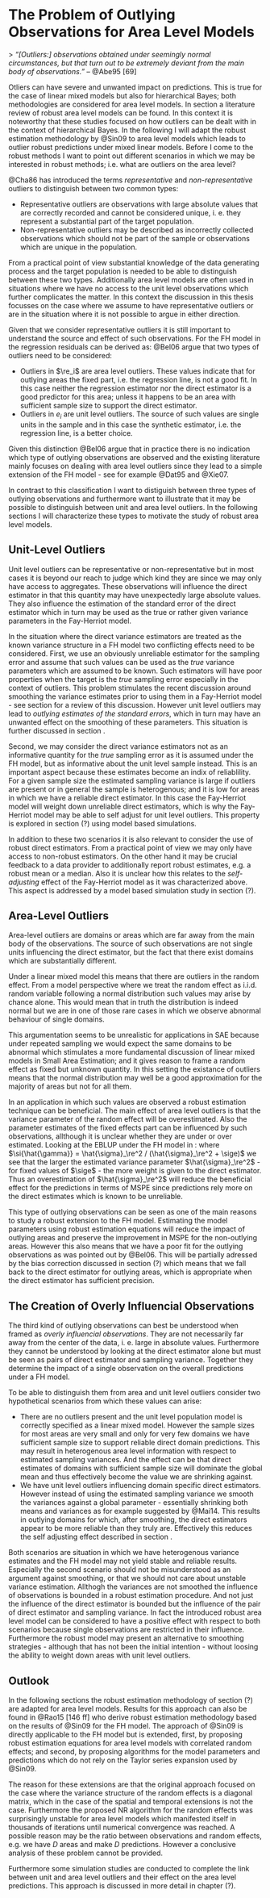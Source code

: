 # The Problem of Outlying Observations for Area Level Models
\label{sec:rfh_framework}
> *"[Outliers:] observations obtained under seemingly normal circumstances, but
that turn out to be extremely deviant from the main body of observations."* --
@Abe95[69]

Otliers can have severe and unwanted impact on predictions. This is true for the
case of linear mixed models but also for hierarchical Bayes; both methodologies 
are considered for area level models. In section \ref{sec:robustdiscussion} a 
literature review of robust area level models can be found. In this context it 
is noteworthy that these studies focused on how outliers can be dealt with in
the context of hierarchical Bayes. In the following I will adapt the robust 
estimation methodology by @Sin09 to area level models which leads to outlier 
robust predictions under mixed linear models. Before I come to the robust 
methods I want to point out different scenarios in which we may be interested in
robust methods; i.e. what are outliers on the area level?

@Cha86 has introduced the terms *representative* and *non-representative*
  outliers to distinguish between two common types:

- Representative outliers are observations with large absolute values that are
correctly recorded and cannot be considered unique, i. e. they represent a
substantial part of the target population.
- Non-representative outliers may be described as incorrectly collected 
observations which should not be part of the sample or observations which are
unique in the population.

\noindent From a practical point of view substantial knowledge of the data
generating process and the target population is needed to be able to distinguish
between these two types. Additionally area level models are often used in
situations where we have no access to the unit level observations which further
complicates the matter. In this context the discussion in this thesis focusses
on the case where we assume to have representative outliers or are in the
situation where it is not possible to argue in either direction.

Given that we consider representative outliers it is still important to understand the source and effect of such observations. For the FH model in \eq{eq:fh} the regression residuals can be derived as:
\empty{
\begin{align*}
\tilde{y}_i - \si{\mat{x}}^\top \pmat\beta =  \re_i + e_i.
\end{align*}
}@Bel06 argue that two types of outliers need to be considered:

- Outliers in $\re_i$ are area level outliers. These values indicate that for
outlying areas the fixed part, i.e. the regression line, is not a good fit. In
this case neither the regression estimator nor the direct estimator is a good
predictor for this area; unless it happens to be an area with sufficient sample
size to support the direct estimator.
- Outliers in $e_i$ are unit level outliers. The source of such values are
single units in the sample and in this case the synthetic estimator, i.e. the
regression line, is a better choice.

\noindent Given this distinction @Bel06 argue that in practice there is no 
indication which type of outlying observations are observed and the existing
literature mainly focuses on dealing with area level outliers since they lead to
a simple extension of the FH model - see for example @Dat95 and @Xie07.

In contrast to this classification I want to distiguish between three types of 
outlying observations and furthermore want to illustrate that it may be possible
to distinguish between unit and area level outliers. In the following sections I
will characterize these types to motivate the study of robust area level models.


## Unit-Level Outliers
\label{sec:unit-level-outliers}

Unit level outliers can be representative or non-representative but in most
cases it is beyond our reach to judge which kind they are since we may only have
access to aggregates. These observations will influence the direct estimator in
that this quantity may have unexpectedly large absolute values. They also 
influence the estimation of the standard error of the direct estimator which in 
turn may be used as the true or rather given variance parameters in the 
Fay-Herriot model.

In the situation where the direct variance estimators are treated as the known 
variance structure in a FH model two conflicting effects need to be considered. 
First, we use an obviously unreliable estimator for the sampling error and 
assume that such values can be used as the *true* variance parameters which are
assumed to be known. Such estimators will have poor properties when the target
is the *true* sampling error especially in the context of outliers. This problem
stimulates the recent discussion around smoothing the variance estimates prior 
to using them in a Fay-Herriot model - see section \ref{sec:theory_sae_fh_mspe} 
for a review of this discussion. However unit level outliers may lead to 
*outlying estimates of the standard errors*, which in turn may have an unwanted 
effect on the smoothing of these parameters. This situation is further discussed
in section \ref{sec:overly-influencial-observations}.

Second, we may consider the direct variance estimators not as an informative 
quantity for the *true* sampling error as it is assumed under the FH model, but
as informative about the unit level sample instead. This is an important aspect
because these estimates become an indix of reliablility. For a given sample size
the estimated sampling variance is large if outliers are present or in general
the sample is heterogenous; and it is low for areas in which we have a reliable
direct estimator. In this case the Fay-Herriot model will weight down unreliable
direct estimators, which is why the Fay-Herriot model may be able to self adjust
for unit level outliers. This property is explored in section (?) using model
based simulations.

In addition to these two scenarios it is also relevant to consider the use of 
robust direct estimators. From a practical point of view we may only have access
to non-robust estimators. On the other hand it may be crucial feedback to a data
provider to additionally report robust estimates, e.g. a robust mean or a
median. Also it is unclear how this relates to the *self-adjusting* effect of
the Fay-Herriot model as it was characterized above. This aspect is addressed by
a model based simulation study in section (?).


## Area-Level Outliers
\label{sec:area-level-outliers}

Area-level outliers are domains or areas which are far away from the main body
of the observations. The source of such observations are not single units
influencing the direct estimator, but the fact that there exist domains which
are substantially different.

Under a linear mixed model this means that there are outliers in the random
effect. From a model perspective where we treat the random effect as i.i.d.
random variable following a normal distribution such values may arise by chance
alone. This would mean that in truth the distribution is indeed normal but we
are in one of those rare cases in which we observe abnormal behaviour of single
domains.

This argumentation seems to be unrealistic for applications in SAE because under
repeated sampling we would expect the same domains to be abnormal which
stimulates a more fundamental discussion of linear mixed models in Small Area
Estimation; and it gives reason to frame a random effect as fixed but unknown
quantity. In this setting the existance of outliers means that the normal
distribution may well be a good approximation for the majority of areas but not
for all them. 

In an application in which such values are observed a robust estimation 
technique can be beneficial. The main effect of area level outliers is that the 
variance parameter of the random effect will be overestimated. Also the
parameter estimates of the fixed effects part can be influenced by such
observations, allthough it is unclear whether they are under or over estimated.
Looking at the EBLUP under the FH model in \eq{eq:fheblup}:
\empty{
\begin{align*}
\hat{\theta}_i^{FH} = 
\gamma_i\tilde{y}_i + (1 - \gamma_i)\si{\mat{x}}^\top\hat{\pmat\beta}
\end{align*}
}where $\si{\hat{\gamma}} = \hat{\sigma}_\re^2 / (\hat{\sigma}_\re^2 + \sige)$
we see that the larger the estimated variance parameter $\hat{\sigma}_\re^2$ -
for fixed values of $\sige$ - the more weight is given to the direct estimator.
Thus an overestimation of $\hat{\sigma}_\re^2$ will reduce the beneficial effect
for the predictions in terms of MSPE since predictions rely more on the direct
estimates which is known to be unreliable.

This type of outlying observations can be seen as one of the main reasons to
study a robust extension to the FH model. Estimating the model parameters using
robust estimation equations will reduce the impact of outlying areas and
preserve the improvement in MSPE for the non-outlying areas. However this also
means that we have a poor fit for the outlying observations as was pointed out
by @Bel06. This will be partially adressed by the bias correction discussed in
section (?) which means that we fall back to the direct estimator for outlying
areas, which is appropriate when the direct estimator has sufficient precision.


## The Creation of Overly Influencial Observations
\label{sec:overly-influencial-observations}

The third kind of outlying observations can best be understood when framed as 
*overly influencial observations*. They are not necessarily far away from the 
center of the data, i. e. large in absolute values. Furthermore they cannot be
understood by looking at the direct estimator alone but must be seen as pairs of
direct estimator and sampling variance. Together they determine the impact of a
single observation on the overall predictions under a FH model.

To be able to distinguish them from area and unit level outliers consider two
hypothetical scenarios from which these values can arise:

- There are no outliers present and the unit level population model is correctly
specified as a linear mixed model. However the sample sizes for most areas are
very small and only for very few domains we have sufficient sample size to
support reliable direct domain predictions. This may result in heterogenous area
level information with respect to estimated sampling variances. And the effect
can be that direct estimates of domains with sufficient sample size will
dominate the global mean and thus effectively become the value we are shrinking
against. 
- We have unit level outliers influencing domain specific direct estimators. 
However instead of using the estimated sampling variance we smooth the variances
against a global parameter - essentially shrinking both means and variances as
for example suggested by @Mai14. This results in outlying domains for which,
after smoothing, the direct estimators appear to be more reliable than they
truly are. Effectively this reduces the self adjusting effect described in
section \ref{sec:unit-level-outliers}.

Both scenarios are situation in which we have heterogenous variance estimates
and the FH model may not yield stable and reliable results. Especially the
second scenario should not be misunderstood as an argument against smoothing, or
that we should not care about unstable variance estimation. Allthogh the
variances are not smoothed the influence of observations is bounded in a robust
estimation procedure. And not just the influence of the direct estimator is
bounded but the influence of the pair of direct estimator and sampling variance.
In fact the introduced robust area level model can be considered to have a
positive effect with respect to both scenarios because single observations are
restricted in their influence. Furthermore the robust model may present an
alternative to smoothing strategies - although that has not been the initial
intention - without loosing the ability to weight down areas with unit level
outliers.

## Outlook

In the following sections the robust estimation methodology of section (?) are
adapted for area level models. Results for this approach can also be found in
@Rao15[146 ff] who derive robust estimation methodology based on the results of
@Sin09 for the FH model. The approach of @Sin09 is directly applicable to the FH
  model but is extended, first, by proposing robust estimation equations
  for area level models with correlated random effects; and second, by proposing 
  algorithms for the model parameters and predictions which do not
  rely on the Taylor series expansion used by @Sin09.

The reason for these extensions are that the original approach focused on the
case where the variance structure of the random effects is a diagonal matrix,
which in the case of the spatial and temporal extensions is not the case.
Furthermore the proposed NR algorithm for the random effects was surprisingly
unstable for area level models which manifested itself in thousands of
iterations until numerical convergence was reached. A possible reason may be the
ratio between observations and random effects, e.g. we have $D$ areas and make
$D$ predictions. However a conclusive analysis of these problem cannot be
provided.

Furthermore some simulation studies are conducted to complete the link between
unit and area level outliers and their effect on the area level predictions.
This approach is discussed in more detail in chapter (?).
